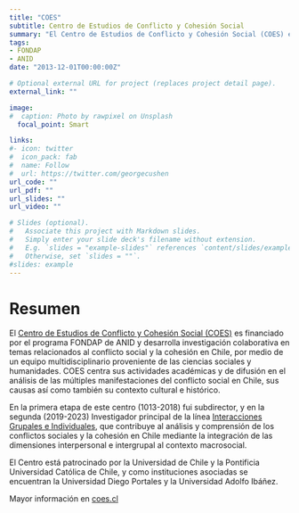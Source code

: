 ```yaml
---
title: "COES"
subtitle: Centro de Estudios de Conflicto y Cohesión Social
summary: "El Centro de Estudios de Conflicto y Cohesión Social (COES) es financiado por el programa FONDAP de ANID y  desarrolla investigación colaborativa en temas relacionados al conflicto social y la cohesión en Chile, por medio de un equipo multidisciplinario proveniente de las ciencias sociales y humanidades. "
tags:
- FONDAP
- ANID
date: "2013-12-01T00:00:00Z"

# Optional external URL for project (replaces project detail page).
external_link: ""

image:
#  caption: Photo by rawpixel on Unsplash
  focal_point: Smart

links:
#- icon: twitter
#  icon_pack: fab
#  name: Follow
#  url: https://twitter.com/georgecushen
url_code: ""
url_pdf: ""
url_slides: ""
url_video: ""

# Slides (optional).
#   Associate this project with Markdown slides.
#   Simply enter your slide deck's filename without extension.
#   E.g. `slides = "example-slides"` references `content/slides/example-slides.md`.
#   Otherwise, set `slides = ""`.
#slides: example
---
```

# Resumen

El [Centro de Estudios de Conflicto y Cohesión Social (COES)](https://coes.cl/) es financiado por el programa FONDAP de ANID y  desarrolla investigación colaborativa en temas relacionados al conflicto social y la cohesión en Chile, por medio de un equipo multidisciplinario proveniente de las ciencias sociales y humanidades. COES centra sus actividades académicas y de difusión en el análisis de las múltiples manifestaciones del conflicto social en Chile, sus causas así como también su contexto cultural e histórico.

En la primera etapa de este centro (1013-2018) fui subdirector, y en la segunda (2019-2023) Investigador principal de la línea [Interacciones Grupales e Individuales](https://coes.cl/interacciones-grupales-e-individuales/), que contribuye al análisis y comprensión de los conflictos sociales y la cohesión en Chile mediante la integración de las dimensiones interpersonal e intergrupal al contexto macrosocial.

El Centro está patrocinado por la Universidad de Chile y la Pontificia Universidad Católica de Chile, y como instituciones asociadas se encuentran la Universidad Diego Portales y la Universidad Adolfo Ibáñez.

Mayor información en [coes.cl](https://coes.cl/)
